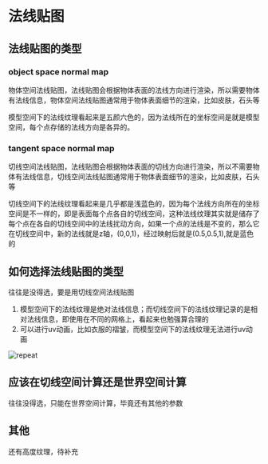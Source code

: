 # 法线贴图

## 法线贴图的类型

### object space normal map

物体空间法线贴图，法线贴图会根据物体表面的法线方向进行渲染，所以需要物体有法线信息，物体空间法线贴图通常用于物体表面细节的渲染，比如皮肤，石头等  

模型空间下的法线纹理看起来是五颜六色的，因为法线所在的坐标空间是就是模型空间，每个点存储的法线方向是各异的。

### tangent space normal map

切线空间法线贴图，法线贴图会根据物体表面的切线方向进行渲染，所以不需要物体有法线信息，切线空间法线贴图通常用于物体表面细节的渲染，比如皮肤，石头等  

切线空间下的法线纹理看起来是几乎都是浅蓝色的，因为每个法线方向所在的坐标空间是不一样的，即是表面每个点各自的切线空间，这种法线纹理其实就是储存了每个点在各自的切线空间中的法线扰动方向，如果一个点的法线是不变的，那么它在切线空间中，新的法线就是z轴，(0,0,1)，经过映射后就是(0.5,0.5,1),就是蓝色的

## 如何选择法线贴图的类型

往往是没得选，要是用切线空间法线贴图

1. 模型空间下的法线纹理是绝对法线信息；而切线空间下的法线纹理记录的是相对法线信息，即使用在不同的网格上，看起来也勉强算合理的
2. 可以进行uv动画，比如衣服的褶皱，而模型空间下的法线纹理无法进行uv动画


![repeat](https://minio.fzcode.com/unity/normal_map.png)


## 应该在切线空间计算还是世界空间计算

往往没得选，只能在世界空间计算，毕竟还有其他的参数


## 其他

还有高度纹理，待补充